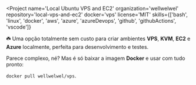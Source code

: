 
<Project
  name='Local Ubuntu VPS and EC2'
  organization='wellwelwel'
  repository='local-vps-and-ec2'
  docker='vps'
  license='MIT'
  skills={['bash', 'linux', 'docker', 'aws', 'azure', 'azureDevops', 'github', 'githubActions', 'vscode']}
>

☘️ Uma opção totalmente sem custo para criar ambientes **VPS**, **KVM**, **EC2** e **Azure** localmente, perfeita para desenvolvimento e testes.

Parece complexo, né? Mas é só baixar a imagem **Docker** e usar com tudo pronto:

`docker pull wellwelwel/vps`.

</Project>
